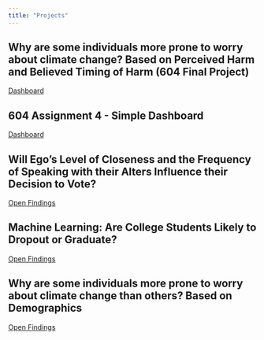 ```yaml
---
title: "Projects"
---
```


## Why are some individuals more prone to worry about climate change? Based on Perceived Harm and Believed Timing of Harm (604 Final Project)
[Dashboard](files/Rubi604FinalDash.html)

## 604 Assignment 4 - Simple Dashboard

[Dashboard](files/assignment4.html)

## Will Ego's Level of Closeness and the Frequency of Speaking with their Alters Influence their Decision to Vote?
<a href = "files/DACSS 695N Final.pdf"
target="_blank">Open Findings</a>

## Machine Learning: Are College Students Likely to Dropout or Graduate?
<a href = "files/finalproject.pdf"
target="_blank">Open Findings</a>

## Why are some individuals more prone to worry about climate change than others? Based on Demographics
<a href = "files/603 Final Project Poster.pdf"
target="_blank">Open Findings</a>